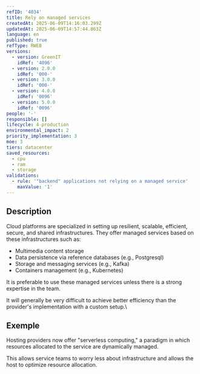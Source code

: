 ```yaml
---
refID: '4034'
title: Rely on managed services
createdAt: 2025-06-09T14:16:03.299Z
updatedAt: 2025-06-09T14:57:44.863Z
language: en
published: true
refType: RWEB
versions:
  - version: GreenIT
    idRef: '4096'
  - version: 2.0.0
    idRef: '000-'
  - version: 3.0.0
    idRef: '000-'
  - version: 4.0.0
    idRef: '0096'
  - version: 5.0.0
    idRef: '0096'
people: '-'
responsible: []
lifecycle: 4-production
environmental_impact: 2
priority_implementation: 3
moe: 3
tiers: datacenter
saved_resources:
  - cpu
  - ram
  - storage
validations:
  - rule: '"backend" applications not relying on a managed service'
    maxValue: '1'
---
```


## Description

Cloud platforms are specialized in setting up resilient, scalable, efficient, secure, and shared infrastructures. They offer managed services based on these infrastructures such as:

* Multimedia content storage
* Data persistence via reference databases (e.g., Postgresql)
* Storage and messaging services (e.g., Kafka)
* Containers management (e.g., Kubernetes)

It is preferable to use these managed services unless there is a strong expertise in the team.

It will generally be very difficult to achieve better efficiency than the provider's implementation with a custom setup.\


## Exemple

Hosting providers now offer "serverless computing," a paradigm in which resources allocated to the service are dynamically managed.

This allows service teams to worry less about infrastructure and allows the host to optimize resource allocation.
